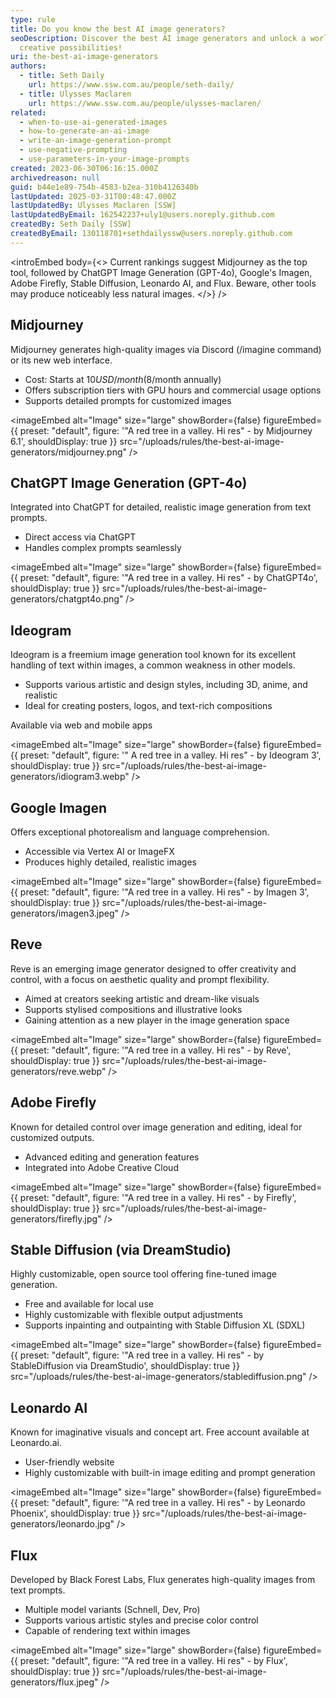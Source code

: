 ```yaml
---
type: rule
title: Do you know the best AI image generators?
seoDescription: Discover the best AI image generators and unlock a world of
  creative possibilities!
uri: the-best-ai-image-generators
authors:
  - title: Seth Daily
    url: https://www.ssw.com.au/people/seth-daily/
  - title: Ulysses Maclaren
    url: https://www.ssw.com.au/people/ulysses-maclaren/
related:
  - when-to-use-ai-generated-images
  - how-to-generate-an-ai-image
  - write-an-image-generation-prompt
  - use-negative-prompting
  - use-parameters-in-your-image-prompts
created: 2023-06-30T06:16:15.000Z
archivedreason: null
guid: b44e1e89-754b-4583-b2ea-310b4126340b
lastUpdated: 2025-03-31T00:48:47.000Z
lastUpdatedBy: Ulysses Maclaren [SSW]
lastUpdatedByEmail: 162542237+uly1@users.noreply.github.com
createdBy: Seth Daily [SSW]
createdByEmail: 130118701+sethdailyssw@users.noreply.github.com
---
```

<introEmbed
  body={<>
Current rankings suggest Midjourney as the top tool, followed by ChatGPT Image Generation (GPT-4o), Google's Imagen, Adobe Firefly, Stable Diffusion, Leonardo AI, and Flux. Beware, other tools may produce noticeably less natural images.
  </>}
/>
## Midjourney

Midjourney generates high-quality images via Discord (/imagine command) or its new web interface.

* Cost: Starts at $10 USD/month ($8/month annually)
* Offers subscription tiers with GPU hours and commercial usage options
* Supports detailed prompts for customized images


<imageEmbed
  alt="Image"
  size="large"
  showBorder={false}
  figureEmbed={{
    preset: "default",
    figure: '"A red tree in a valley. Hi res" - by Midjourney 6.1',
    shouldDisplay: true
  }}
  src="/uploads/rules/the-best-ai-image-generators/midjourney.png"
/>

## ChatGPT Image Generation (GPT-4o)

Integrated into ChatGPT for detailed, realistic image generation from text prompts.

* Direct access via ChatGPT
* Handles complex prompts seamlessly


<imageEmbed
  alt="Image"
  size="large"
  showBorder={false}
  figureEmbed={{
    preset: "default",
    figure: '"A red tree in a valley. Hi res" - by ChatGPT4o',
    shouldDisplay: true
  }}
  src="/uploads/rules/the-best-ai-image-generators/chatgpt4o.png"
/>

## Ideogram

Ideogram is a freemium image generation tool known for its excellent handling of text within images, a common weakness in other models.


* Supports various artistic and design styles, including 3D, anime, and realistic
* Ideal for creating posters, logos, and text-rich compositions


Available via web and mobile apps


<imageEmbed
  alt="Image"
  size="large"
  showBorder={false}
  figureEmbed={{
    preset: "default",
    figure: '" A red tree in a valley. Hi res" - by Ideogram 3',
    shouldDisplay: true
  }}
  src="/uploads/rules/the-best-ai-image-generators/idiogram3.webp"
/>

## Google Imagen

Offers exceptional photorealism and language comprehension.

* Accessible via Vertex AI or ImageFX
* Produces highly detailed, realistic images


<imageEmbed
  alt="Image"
  size="large"
  showBorder={false}
  figureEmbed={{
    preset: "default",
    figure: '"A red tree in a valley. Hi res" - by Imagen 3',
    shouldDisplay: true
  }}
  src="/uploads/rules/the-best-ai-image-generators/imagen3.jpeg"
/>

## Reve
Reve is an emerging image generator designed to offer creativity and control, with a focus on aesthetic quality and prompt flexibility.

* Aimed at creators seeking artistic and dream-like visuals
* Supports stylised compositions and illustrative looks
* Gaining attention as a new player in the image generation space


<imageEmbed
  alt="Image"
  size="large"
  showBorder={false}
  figureEmbed={{
    preset: "default",
    figure: '"A red tree in a valley. Hi res" - by Reve',
    shouldDisplay: true
  }}
  src="/uploads/rules/the-best-ai-image-generators/reve.webp"
/>

## Adobe Firefly

Known for detailed control over image generation and editing, ideal for customized outputs.

* Advanced editing and generation features
* Integrated into Adobe Creative Cloud


<imageEmbed
  alt="Image"
  size="large"
  showBorder={false}
  figureEmbed={{
    preset: "default",
    figure: '"A red tree in a valley. Hi res" - by Firefly',
    shouldDisplay: true
  }}
  src="/uploads/rules/the-best-ai-image-generators/firefly.jpg"
/>

## Stable Diffusion (via DreamStudio)

Highly customizable, open source tool offering fine-tuned image generation.

* Free and available for local use
* Highly customizable with flexible output adjustments
* Supports inpainting and outpainting with Stable Diffusion XL (SDXL)


<imageEmbed
  alt="Image"
  size="large"
  showBorder={false}
  figureEmbed={{
    preset: "default",
    figure: '"A red tree in a valley. Hi res" - by StableDiffusion via DreamStudio',
    shouldDisplay: true
  }}
  src="/uploads/rules/the-best-ai-image-generators/stablediffusion.png"
/>

## Leonardo AI

Known for imaginative visuals and concept art. Free account available at Leonardo.ai.

* User-friendly website
* Highly customizable with built-in image editing and prompt generation


<imageEmbed
  alt="Image"
  size="large"
  showBorder={false}
  figureEmbed={{
    preset: "default",
    figure: '"A red tree in a valley. Hi res" - by Leonardo Phoenix',
    shouldDisplay: true
  }}
  src="/uploads/rules/the-best-ai-image-generators/leonardo.jpg"
/>

## Flux

Developed by Black Forest Labs, Flux generates high-quality images from text prompts.

* Multiple model variants (Schnell, Dev, Pro)
* Supports various artistic styles and precise color control
* Capable of rendering text within images


<imageEmbed
  alt="Image"
  size="large"
  showBorder={false}
  figureEmbed={{
    preset: "default",
    figure: '"A red tree in a valley. Hi res" - by Flux',
    shouldDisplay: true
  }}
  src="/uploads/rules/the-best-ai-image-generators/flux.jpeg"
/>
